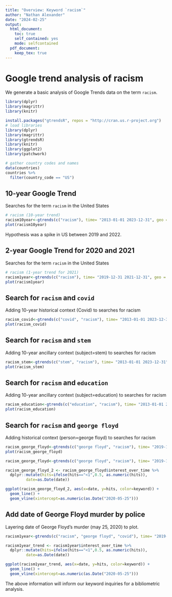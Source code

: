 ```yaml
---
title: "Overview: Keyword `racism`"
author: "Nathan Alexander"
date: "2024-02-25"
output:
  html_document:
    toc: true
    self_contained: yes
    mode: selfcontained
  pdf_document:
    keep_tex: true
---
```


# Google trend analysis of racism

We generate a basic analysis of Google Trends data on the term `racism`.

```r
library(dplyr)
library(magrittr)
library(knitr)

install.packages("gtrendsR", repos = "http://cran.us.r-project.org")
# load libraries
library(dplyr)
library(magrittr)
library(gtrendsR)
library(knitr)
library(ggplot2)
library(patchwork)
```

```r
# gather country codes and names
data(countries)
countries %>% 
  filter(country_code == "US")
```

## 10-year Google Trend 
Searches for the term `racism` in the United States

```r
# racism (10-year trend)
racism10year<-gtrends(c("racism"), time= "2013-01-01 2023-12-31", geo = "US")
plot(racism10year)
```

Hypothesis was a spike in US between 2019 and 2022.

## 2-year Google Trend for 2020 and 2021
Searches for the term `racism` in the United States

```r
# racism (1-year trend for 2021)
racism1year<-gtrends(c("racism"), time= "2019-12-31 2021-12-31", geo = "US")
plot(racism1year)
```

## Search for `racism` and `covid`
Adding 10-year historical context (Covid) to searches for racism

```r
racism_covid<-gtrends(c("covid", "racism"), time= "2013-01-01 2023-12-31", geo = "US")
plot(racism_covid)
```

## Search for `racism` and `stem`
Adding 10-year ancillary context (subject=stem) to searches for racism

```r
racism_stem<-gtrends(c("stem", "racism"), time= "2013-01-01 2023-12-31", geo = "US")
plot(racism_stem)
```

## Search for `racism` and `education`
Adding 10-year ancillary context (subject=education) to searches for racism

```r
racism_education<-gtrends(c("education", "racism"), time= "2013-01-01 2023-12-31", geo = "US")
plot(racism_education)
```

## Search for `racism` and `george floyd`
Adding historical context (person=george floyd) to searches for racism

```r
racism_george_floyd<-gtrends(c("george floyd", "racism"), time= "2019-12-31 2021-12-31", geo = "US")
plot(racism_george_floyd)
```

```r
racism_george_floyd<-gtrends(c("george floyd", "racism"), time= "2019-12-31 2021-12-31", geo = "US")

racism_george_floyd_2 <- racism_george_floyd$interest_over_time %>% 
  dplyr::mutate(hits=ifelse(hits=="<1",0.5, as.numeric(hits)),
         date=as.Date(date))

ggplot(racism_george_floyd_2, aes(x=date, y=hits, color=keyword)) +
  geom_line() +
  geom_vline(xintercept=as.numeric(as.Date("2020-05-25")))
```

## Add date of George Floyd murder by police
Layering date of George Floyd's murder (may 25, 2020) to plot.

```r
racism1year<-gtrends(c("racism", "george floyd", "covid"), time= "2019-12-31 2021-12-31", geo = "US")

racism1year_trend <- racism1year$interest_over_time %>% 
  dplyr::mutate(hits=ifelse(hits=="<1",0.5, as.numeric(hits)),
         date=as.Date(date))

ggplot(racism1year_trend, aes(x=date, y=hits, color=keyword)) +
  geom_line() +
  geom_vline(xintercept=as.numeric(as.Date("2020-05-25")))
```

The above information will inform our keyword inquiries for a bibliometric analysis.
